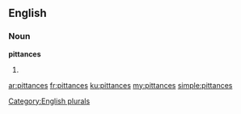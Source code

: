 ==English==

===Noun===
'''pittances'''

# {{plural of|[[pittance]]}}

[[Category:English plurals]]

[[ar:pittances]]
[[fr:pittances]]
[[ku:pittances]]
[[my:pittances]]
[[simple:pittances]]